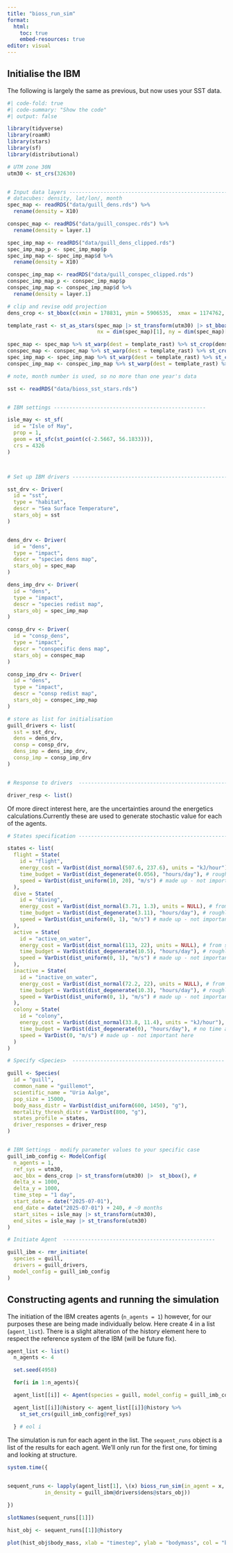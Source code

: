 ```yaml
---
title: "bioss_run_sim"
format: 
  html:
    toc: true
    embed-resources: true
editor: visual
---
```


## Initialise the IBM

The following is largely the same as previous, but now uses your SST data.

```r
#| code-fold: true
#| code-summary: "Show the code"
#| output: false

library(tidyverse)
library(roamR)
library(stars)
library(sf)
library(distributional)

# UTM zone 30N
utm30 <- st_crs(32630)


# Input data layers -----------------------------------------------------------------------------------------------
# datacubes: density, lat/lon/, month
spec_map <- readRDS("data/guill_dens.rds") %>% 
  rename(density = X10) 

conspec_map <- readRDS("data/guill_conspec.rds") %>%
  rename(density = layer.1)

spec_imp_map <- readRDS("data/guill_dens_clipped.rds") 
spec_imp_map_p <- spec_imp_map$p
spec_imp_map <- spec_imp_map$d %>%
  rename(density = X10)

conspec_imp_map <- readRDS("data/guill_conspec_clipped.rds") 
conspec_imp_map_p <- conspec_imp_map$p
conspec_imp_map <- conspec_imp_map$d %>%
  rename(density = layer.1)

# clip and revise odd projection
dens_crop <- st_bbox(c(xmin = 178831, ymin = 5906535,  xmax = 1174762, ymax = 6783609), crs = st_crs(utm30))

template_rast <- st_as_stars(spec_map |> st_transform(utm30) |> st_bbox(),
                             nx = dim(spec_map)[1], ny = dim(spec_map)[2], values = NA_real_)

spec_map <- spec_map %>% st_warp(dest = template_rast) %>% st_crop(dens_crop) 
conspec_map <- conspec_map %>% st_warp(dest = template_rast) %>% st_crop(dens_crop) 
spec_imp_map <- spec_imp_map %>% st_warp(dest = template_rast) %>% st_crop(dens_crop) 
conspec_imp_map <- conspec_imp_map %>% st_warp(dest = template_rast) %>% st_crop(dens_crop) 

# note, month number is used, so no more than one year's data

sst <- readRDS("data/bioss_sst_stars.rds")


# IBM settings -------------------------------------------------

isle_may <- st_sf(
  id = "Isle of May",
  prop = 1,
  geom = st_sfc(st_point(c(-2.5667, 56.1833))),
  crs = 4326
)



# Set up IBM drivers ----------------------------------------------------------------------------------------------

sst_drv <- Driver(
  id = "sst",
  type = "habitat",
  descr = "Sea Surface Temperature",
  stars_obj = sst
)


dens_drv <- Driver(
  id = "dens",
  type = "impact",
  descr = "species dens map",
  stars_obj = spec_map
)

dens_imp_drv <- Driver(
  id = "dens",
  type = "impact",
  descr = "species redist map",
  stars_obj = spec_imp_map
)

consp_drv <- Driver(
  id = "consp_dens",
  type = "impact",
  descr = "conspecific dens map",
  stars_obj = conspec_map
)

consp_imp_drv <- Driver(
  id = "dens",
  type = "impact",
  descr = "consp redist map",
  stars_obj = conspec_imp_map
)

# store as list for initialisation
guill_drivers <- list(
  sst = sst_drv,
  dens = dens_drv,
  consp = consp_drv,
  dens_imp = dens_imp_drv,
  consp_imp = consp_imp_drv
)


# Response to drivers  -------------------------------------------------

driver_resp <- list()
```

Of more direct interest here, are the uncertainties around the energetics calculations.Currently these are used to generate stochastic value for each of the agents.


```r
# States specification -------------------------------------------------

states <- list(
  flight = State(
    id = "flight",
    energy_cost = VarDist(dist_normal(507.6, 237.6), units = "kJ/hour"), # vals from excel sheet. Normal may not be adequate (some good chance of <zero) - there is a catch for this
    time_budget = VarDist(dist_degenerate(0.056), "hours/day"), # roughly based on Lila's summaries
    speed = VarDist(dist_uniform(10, 20), "m/s") # made up - not important here
  ),
  dive = State(
    id = "diving",
    energy_cost = VarDist(dist_normal(3.71, 1.3), units = NULL), # from spreadsheet
    time_budget = VarDist(dist_degenerate(3.11), "hours/day"), # roughly based on Lila's summaries
    speed = VarDist(dist_uniform(0, 1), "m/s") # made up - not important here
  ),
  active = State(
    id = "active_on_water",
    energy_cost = VarDist(dist_normal(113, 22), units = NULL), # from spreadsheet
    time_budget = VarDist(dist_degenerate(10.5), "hours/day"), # roughly based on Lila's summaries
    speed = VarDist(dist_uniform(0, 1), "m/s") # made up - not important here
  ),
  inactive = State(
    id = "inactive_on_water",
    energy_cost = VarDist(dist_normal(72.2, 22), units = NULL), # from spreadsheet
    time_budget = VarDist(dist_degenerate(10.3), "hours/day"), # roughly based on Lila's summaries
    speed = VarDist(dist_uniform(0, 1), "m/s") # made up - not important here
  ),
  colony = State(
    id = "colony",
    energy_cost = VarDist(dist_normal(33.8, 11.4), units = "kJ/hour"), # from spreadsheet
    time_budget = VarDist(dist_degenerate(0), "hours/day"), # no time at colony
    speed = VarDist(0, "m/s") # made up - not important here
  )
)

# Specify <Species>  -------------------------------------------------

guill <- Species(
  id = "guill",
  common_name = "guillemot",
  scientific_name = "Uria Aalge",
  pop_size = 15000,
  body_mass_distr = VarDist(dist_uniform(600, 1450), "g"),
  mortality_thresh_distr = VarDist(800, "g"),
  states_profile = states,
  driver_responses = driver_resp
)


# IBM Settings - modify parameter values to your specific case
guill_imb_config <- ModelConfig(
  n_agents = 1,
  ref_sys = utm30,
  aoc_bbx = dens_crop |> st_transform(utm30) |>  st_bbox(), #
  delta_x = 1000,
  delta_y = 1000,
  time_step = "1 day",
  start_date = date("2025-07-01"),
  end_date = date("2025-07-01") + 240, # ~9 months
  start_sites = isle_may |> st_transform(utm30),
  end_sites = isle_may |> st_transform(utm30)
)
```


```r
# Initiate Agent  -------------------------------------------------

guill_ibm <- rmr_initiate(
  species = guill,
  drivers = guill_drivers,
  model_config = guill_imb_config
)
```

## Constructing agents and running the simulation

The initiation of the IBM creates agents (`n_agents = 1`) however, for our purposes these are being made individually below. Here create 4 in a list (`agent_list`). There is a slight alteration of the history element here to respect the reference system of the IBM (will be future fix).

```r
agent_list <- list()
  n_agents <- 4

  set.seed(4958)

  for(i in 1:n_agents){

  agent_list[[i]] <- Agent(species = guill, model_config = guill_imb_config)

  agent_list[[i]]@history <- agent_list[[i]]@history %>%
    st_set_crs(guill_imb_config@ref_sys)

  } # eol i
```

The simulation is run for each agent in the list. The `sequent_runs` object is a list of the results for each agent. We'll only run for the first one, for timing and looking at structure.


```r


system.time({
  

sequent_runs <- lapply(agent_list[1], \(x) bioss_run_sim(in_agent = x, in_ibm = guill_ibm, in_species = guill, in_ibm_config = guill_imb_config,
            in_density = guill_ibm@drivers$dens@stars_obj))

})

```


```r

slotNames(sequent_runs[[1]])

```

```r
hist_obj <- sequent_runs[[1]]@history

plot(hist_obj$body_mass, xlab = "timestep", ylab = "bodymass", col = "blue") 
```


